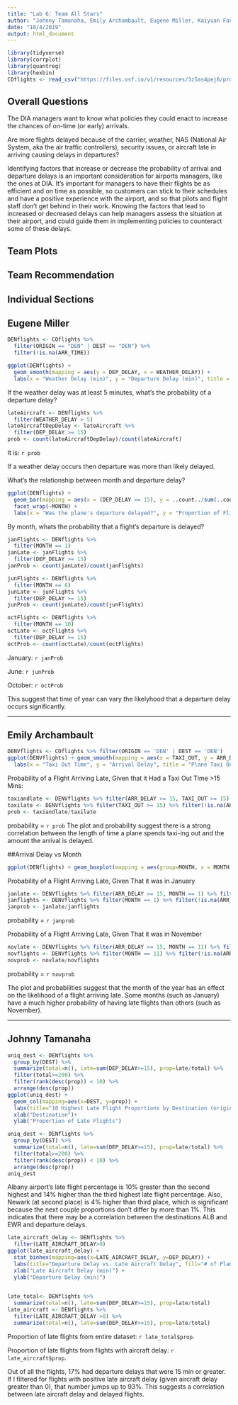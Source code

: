 ```yaml
---
title: "Lab 6: Team All Stars"
author: "Johnny Tamanaha, Emily Archambault, Eugene Miller, Kaiyuan Fan, Jingzhi Zhang"
date: "10/4/2019"
output: html_document
---
```


```r
library(tidyverse)
library(corrplot)
library(quantreg)
library(hexbin)
COflights <- read_csv("https://files.osf.io/v1/resources/3z5as4pej8/providers/osfstorage/5a8ca28f57103100104584db")
```

## Overall Questions

The DIA managers want to know what policies they could enact to increase the chances of on-time (or early) arrivals.

Are more flights delayed because of the carrier, weather, NAS (National Air System, aka the air traffic controllers), security issues, or aircraft late in arriving causing delays in departures?

Identifying factors that increase or decrease the probability of arrival and departure delays is an important consideration for airports managers, like the ones at DIA. It's important for managers to have their flights be as efficient and on time as possible, so customers can stick to their schedules and have a positive experience with the airport, and so that pilots and flight staff don't get behind in their work. Knowing the factors that lead to increased or decreased delays can help managers assess the situation at their airport, and could guide them in implementing policies to counteract some of these delays. 

## Team Plots

## Team Recommendation

## Individual Sections

## Eugene Miller

```r
DENflights <- COflights %>%
  filter(ORIGIN == "DEN" | DEST == "DEN") %>%
  filter(!is.na(ARR_TIME))

ggplot(DENflights) +
  geom_smooth(mapping = aes(y = DEP_DELAY, x = WEATHER_DELAY)) + 
  labs(x = "Weather Delay (min)", y = "Departure Delay (min)", title = "Correlating Weather Delay and Departure Delay")
```

If the weather delay was at least 5 minutes, what's the probability of a departure delay?
```r
lateAircraft <- DENflights %>%
  filter(WEATHER_DELAY > 5)
lateAircraftDepDelay <- lateAircraft %>%
  filter(DEP_DELAY >= 15)
prob <- count(lateAircraftDepDelay)/count(lateAircraft)
```
It is: `r prob`

If a weather delay occurs then departure was more than likely delayed.

What's the relationship between month and departure delay?
```r
ggplot(DENflights) + 
  geom_bar(mapping = aes(x = (DEP_DELAY >= 15), y = ..count../sum(..count..))) +
  facet_wrap(~MONTH) + 
  labs(x = "Was the plane's departure delayed?", y = "Proportion of Flights")
```

By month, whats the probability that a flight's departure is delayed?
```r
janFlights <- DENflights %>%
  filter(MONTH == 1)
janLate <- janFlights %>%
  filter(DEP_DELAY >= 15)
janProb <- count(janLate)/count(janFlights)

junFlights <- DENflights %>%
  filter(MONTH == 6)
junLate <- junFlights %>%
  filter(DEP_DELAY >= 15)
junProb <- count(junLate)/count(junFlights)

octFlights <- DENflights %>%
  filter(MONTH == 10)
octLate <- octFlights %>%
  filter(DEP_DELAY >= 15)
octProb <- count(octLate)/count(octFlights)
```
January: `r janProb`

June: `r junProb`

October: `r octProb`

This suggest that time of year can vary the likelyhood that a departure delay occurs significantly.

---

## Emily Archambault
```r
DENVflights <- COflights %>% filter(ORIGIN == 'DEN' | DEST == 'DEN')
ggplot(DENVflights) + geom_smooth(mapping = aes(x = TAXI_OUT, y = ARR_DELAY), se=FALSE) + 
  labs(x = "Taxi Out Time", y = "Arrival Delay", title = "Plane Taxi Out Time vs Flight Arrival Delay")
```
Probability of a Flight Arriving Late, Given that it Had a Taxi Out Time >15 Mins:
```r
taxiandlate <- DENVflights %>% filter(ARR_DELAY >= 15, TAXI_OUT >= 15) %>% filter(!is.na(ARR_TIME)) %>% count()
taxilate <- DENVflights %>% filter(TAXI_OUT >= 15) %>% filter(!is.na(ARR_TIME)) %>% count()
prob <- taxiandlate/taxilate
```
probability = `r prob`
The plot and probability suggest there is a strong correlation between the length of time a plane spends taxi-ing out and the amount the arrival is delayed.

##Arrival Delay vs Month
```r
ggplot(DENflights) + geom_boxplot(mapping = aes(group=MONTH, x = MONTH, y = ARR_DELAY)) + scale_y_continuous(limits = c(-40, 30)) + labs(x = "Months (January - December)", y = "Arrival Delay", title = "Flight Month vs Arrival Delay")
```
Probability of a Flight Arriving Late, Given That it was in January
```r
janlate <- DENVflights %>% filter(ARR_DELAY >= 15, MONTH == 1) %>% filter(!is.na(ARR_TIME)) %>% count()
janflights <- DENVflights %>% filter(MONTH == 1) %>% filter(!is.na(ARR_TIME)) %>% count()
janprob <- janlate/janflights
```
probability = `r janprob`

Probability of a Flight Arriving Late, Given That it was in November
```r
novlate <- DENVflights %>% filter(ARR_DELAY >= 15, MONTH == 11) %>% filter(!is.na(ARR_TIME)) %>% count()
novflights <- DENVflights %>% filter(MONTH == 11) %>% filter(!is.na(ARR_TIME)) %>% count()
novprob <- novlate/novflights
```
probability = `r novprob`

The plot and probabilities suggest that the month of the year has an effect on the likelihood of a flight arriving late. Some months (such as January) have a much higher probability of having late flights than others (such as November).


---

## Johnny Tamanaha
```r
uniq_dest <- DENflights %>%
  group_by(DEST) %>%
  summarize(total=n(), late=sum(DEP_DELAY>=15), prop=late/total) %>%
  filter(total>=200) %>%
  filter(rank(desc(prop)) < 10) %>%
  arrange(desc(prop))
ggplot(uniq_dest) +
  geom_col(mapping=aes(x=DEST, y=prop)) +
  labs(title="10 Highest Late Flight Proportions by Destination (originating from DEN)")+
  xlab("Destination")+
  ylab("Proportion of Late Flights")
```
```r
uniq_dest <- DENflights %>%
  group_by(DEST) %>%
  summarize(total=n(), late=sum(DEP_DELAY>=15), prop=late/total) %>%
  filter(total>=200) %>%
  filter(rank(desc(prop)) < 10) %>%
  arrange(desc(prop))
uniq_dest
```

Albany airport's late flight percentage is 10% greater than the second highest and 14% higher than the third highest late flight percentage. Also, Newark (at second place) is 4% higher than third place, which is significant because the next couple proportions don't differ by more than 1%. This indicates that there may be a correlation between the destinations ALB and EWR and departure delays. 

```r
late_aircraft_delay <- DENflights %>%
  filter(LATE_AIRCRAFT_DELAY>0)
ggplot(late_aircraft_delay) +
  stat_binhex(mapping=aes(x=LATE_AIRCRAFT_DELAY, y=DEP_DELAY)) +
  labs(title="Departure Delay vs. Late Aircraft Delay", fill="# of Planes") +
  xlab("Late Aircraft Delay (min)") +
  ylab("Departure Delay (min)") 
  
```
```r
late_total<- DENflights %>%
  summarize(total=n(), late=sum(DEP_DELAY>=15), prop=late/total)
late_aircraft <- DENflights %>%
  filter(LATE_AIRCRAFT_DELAY >0) %>%
  summarize(total=n(), late=sum(DEP_DELAY>=15), prop=late/total)
```

Proportion of late flights from entire dataset: `r late_total$prop`.

Proportion of late flights from flights with aircraft delay: `r late_aircraft$prop`.

Out of all the flights, 17% had departure delays that were 15 min or greater. If I filtered for flights with positive late aircraft delay (given aircraft delay greater than 0), that number jumps up to 93%. This suggests a correlation between late aircraft delay and delayed flights.